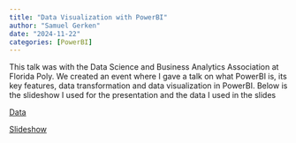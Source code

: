```yaml
---
title: "Data Visualization with PowerBI"
author: "Samuel Gerken"
date: "2024-11-22"
categories: [PowerBI]
---
```


This talk was with the Data Science and Business Analytics Association at Florida Poly. We created an event where I gave a talk on what PowerBI is, its key features, data transformation and data visualization in PowerBI. Below is the slideshow I used for the presentation and the data I used in the slides

[Data](PowerBI%20Workshop%20Data.xlsx)

[Slideshow](PowerBI%20Workshop%20Presentation.pdf)
